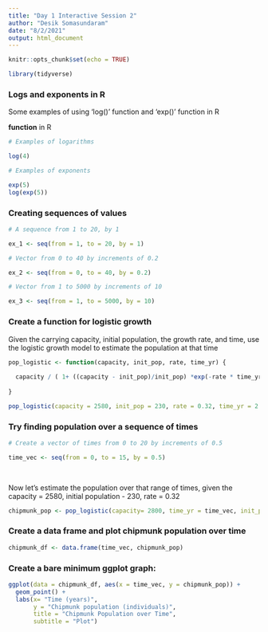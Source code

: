 ```yaml
---
title: "Day 1 Interactive Session 2"
author: "Desik Somasundaram"
date: "8/2/2021"
output: html_document
---
```


```r
knitr::opts_chunk$set(echo = TRUE)

library(tidyverse)
```

### Logs and exponents in R

Some examples of using 'log()' function and 'exp()' function in R

**function** in R

```r
# Examples of logarithms

log(4)

# Examples of exponents

exp(5)
log(exp(5))
```

### Creating sequences of values

```r
# A sequence from 1 to 20, by 1

ex_1 <- seq(from = 1, to = 20, by = 1)

# Vector from 0 to 40 by increments of 0.2

ex_2 <- seq(from = 0, to = 40, by = 0.2)

# Vector from 1 to 5000 by increments of 10

ex_3 <- seq(from = 1, to = 5000, by = 10)

```


### Create a function for logistic growth

Given the carrying capacity, initial population, the growth rate, and time, use the logistic growth model to estimate the population at that time

```r
pop_logistic <- function(capacity, init_pop, rate, time_yr) {
  
  capacity / ( 1+ ((capacity - init_pop)/init_pop) *exp(-rate * time_yr))
  
}

pop_logistic(capacity = 2580, init_pop = 230, rate = 0.32, time_yr = 2.4)
```
### Try finding population over a sequence of times

```r
# Create a vector of times from 0 to 20 by increments of 0.5

time_vec <- seq(from = 0, to = 15, by = 0.5)
  
  
```

Now let's estimate the population over that range of times, given the capacity = 2580, initial population - 230, rate = 0.32


```r
chipmunk_pop <- pop_logistic(capacity= 2800, time_yr = time_vec, init_pop = 230, rate = 0.32)
```

### Create a data frame and plot chipmunk population over time

```r

chipmunk_df <- data.frame(time_vec, chipmunk_pop)


```

### Create a bare minimum ggplot graph:

```r

ggplot(data = chipmunk_df, aes(x = time_vec, y = chipmunk_pop)) + 
  geom_point() +
  labs(x= "Time (years)",
       y = "Chipmunk population (individuals)",
       title = "Chipmunk Population over Time",
       subtitle = "Plot")

```

